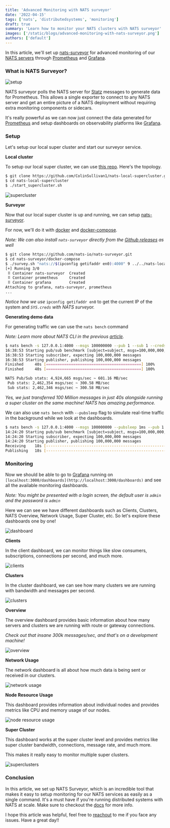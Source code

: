 ```yaml
---
title: 'Advanced Monitoring with NATS surveyor'
date: '2022-04-15'
tags: ['nats', 'distributedsystems', 'monitoring']
draft: true
summary: 'Learn how to monitor your NATS clusters with NATS surveyor'
images: ['/static/blogs/advanced-monitoring-with-nats-surveyor.png']
authors: ['default']
---
```


In this article, we'll set up [nats-surveyor](https://github.com/nats-io/nats-surveyor) for advanced monitoring of our [NATS servers](https://github.com/nats-io/nats-server) through [Prometheus](https://prometheus.io/) and [Grafana](https://grafana.com/).

### What is NATS Surveyor?

![setup](https://dev-to-uploads.s3.amazonaws.com/uploads/articles/zd2x79at8dmnnjkcox4g.png)

NATS surveyor polls the NATS server for [Statz](https://docs.nats.io/running-a-nats-service/nats_admin/monitoring#monitoring-endpoints) messages to generate data for Prometheus. This allows a single exporter to connect to any NATS server and get an entire picture of a NATS deployment without requiring extra monitoring components or sidecars.

It's really powerful as we can now just connect the data generated for [Prometheus](https://prometheus.io/) and setup dashboards on observability platforms like [Grafana](https://grafana.com/).

### Setup

Let's setup our local super cluster and start our surveyor service.

**Local cluster**

To setup our local super cluster, we can use [this repo](https://github.com/ColinSullivan1/nats-local-supercluster.git). Here's the topology.

```bash
$ git clone https://github.com/ColinSullivan1/nats-local-supercluster.git
$ cd nats-local-supercluster
$ ./start_supercluster.sh
```

![supercluster](https://dev-to-uploads.s3.amazonaws.com/uploads/articles/jcp2i9gw3osfglyn7at3.png)

**Surveyor**

Now that our local super cluster is up and running, we can setup [nats-surveyor](https://github.com/nats-io/nats-surveyor).

For now, we'll do it with [docker](https://docs.docker.com/engine/install/) and [docker-compose](https://docs.docker.com/compose/install/).

_Note: We can also install `nats-surveyor` directly from the [Github releases](https://github.com/nats-io/nats-surveyor/releases) as well_

```bash
$ git clone https://github.com/nats-io/nats-surveyor.git
$ cd nats-surveyor/docker-compose
$ ./survey.sh "nats://$(ipconfig getifaddr en0):4000" 9 ../../nats-local-supercluster/auth/nkeys/creds/myoperator/SYS/SYS.creds
[+] Running 3/0
 ⠿ Container nats-surveyor  Created                                                      0.0s
 ⠿ Container prometheus     Created                                                      0.0s
 ⠿ Container grafana        Created                                                      0.0s
Attaching to grafana, nats-surveyor, prometheus
...
```

_Notice how we use_ `ipconfig getifaddr en0` to get the current IP of the system and _`SYS.creds` with NATS surveyor._

**Generating demo data**

For generating traffic we can use the `nats bench` command

_Note: Learn more about NATS CLI in the previous [article](https://karanpratapsingh.com/blog/introduction-nats-cli)._

```bash
$ nats bench -s 127.0.0.1:4000 --msgs 100000000 --pub 1 --sub 1 --creds ../../nats-local-supercluster/auth/nkeys/creds/myoperator/myaccount/myuser.creds subject
16:38:53 Starting pub/sub benchmark [subject=subject, msgs=100,000,000, msgsize=128 B, pubs=1, subs=1]
16:38:53 Starting subscriber, expecting 100,000,000 messages
16:38:53 Starting publisher, publishing 100,000,000 messages
Finished     40s [==========================================] 100%
Finished     40s [==========================================] 100%

NATS Pub/Sub stats: 4,924,665 msgs/sec ~ 601.16 MB/sec
 Pub stats: 2,462,354 msgs/sec ~ 300.58 MB/sec
 Sub stats: 2,462,346 msgs/sec ~ 300.58 MB/sec
```

_Yes, we just transferred 100 Million messages in just 40s alongside running a super cluster on the same machine! NATS has amazing performance._

We can also use `nats bench` with `--pubsleep` flag to simulate real-time traffic in the background while we look at the dashboards.

```bash
$ nats bench -s 127.0.0.1:4000 --msgs 100000000 --pubsleep 1ms --pub 1 --sub 1 --creds ../../nats-local-supercluster/auth/nkeys/creds/myoperator/myaccount/myuser.creds subject
14:24:20 Starting pub/sub benchmark [subject=subject, msgs=100,000,000, msgsize=128 B, pubs=1, subs=1, js=false, pubsleep=1ms, subsleep=0s]
14:24:20 Starting subscriber, expecting 100,000,000 messages
14:24:20 Starting publisher, publishing 100,000,000 messages
Receiving    18s [--------------------------------------------------------------]   0%
Publishing   18s [--------------------------------------------------------------]   0%
```

### Monitoring

Now we should be able to go to [Grafana](https://grafana.com/) running on `[localhost:3000/dashboards](http://localhost:3000/dashboards)` and see all the available monitoring dashboards.

_Note: You might be presented with a login screen, the default user is `admin` and the password is `admin`_

Here we can see we have different dashboards such as Clients, Clusters, NATS Overview, Network Usage, Super Cluster, etc. So let's explore these dashboards one by one!

![dashboard](https://dev-to-uploads.s3.amazonaws.com/uploads/articles/i2w6b06py84498apzkdj.png)

**Clients**

In the client dashboard, we can monitor things like slow consumers, subscriptions, connections per second, and much more.

![clients](https://dev-to-uploads.s3.amazonaws.com/uploads/articles/kg9txknr6z9xx54ai9gc.png)

**Clusters**

In the cluster dashboard, we can see how many clusters we are running with bandwidth and messages per second.

![clusters](https://dev-to-uploads.s3.amazonaws.com/uploads/articles/kibtmsthb54qofkn14h8.png)

**Overview**

The overview dashboard provides basic information about how many servers and clusters we are running with route or gateway connections.

_Check out that insane 300k messages/sec, and that's on a development machine!_

![overview](https://dev-to-uploads.s3.amazonaws.com/uploads/articles/efpln8xw2i1r8uh7vqdn.png)

**Network Usage**

The network dashboard is all about how much data is being sent or received in our clusters.

![network usage](https://dev-to-uploads.s3.amazonaws.com/uploads/articles/f2z6r4cnhmqec3v7hkyd.png)

**Node Resource Usage**

This dashboard provides information about individual nodes and provides metrics like CPU and memory usage of our nodes.

![node resource usage](https://dev-to-uploads.s3.amazonaws.com/uploads/articles/ei4kh7ud3lk8g6one3kp.png)

**Super Cluster**

This dashboard works at the super cluster level and provides metrics like super cluster bandwidth, connections, message rate, and much more.

This makes it really easy to monitor multiple super clusters.

![superclusters](https://dev-to-uploads.s3.amazonaws.com/uploads/articles/i3gy392beuczimtwlw2d.png)

### Conclusion

In this article, we set up NATS Surveyor, which is an incredible tool that makes it easy to setup monitoring for our NATS services as easily as a single command. It's a must have if you're running distributed systems with NATS at scale. Make sure to checkout the [docs](https://docs.nats.io/) for more info.

I hope this article was helpful, feel free to [reachout](https://karanpratapsingh.com?action=contact) to me if you face any issues. Have a great day!!

